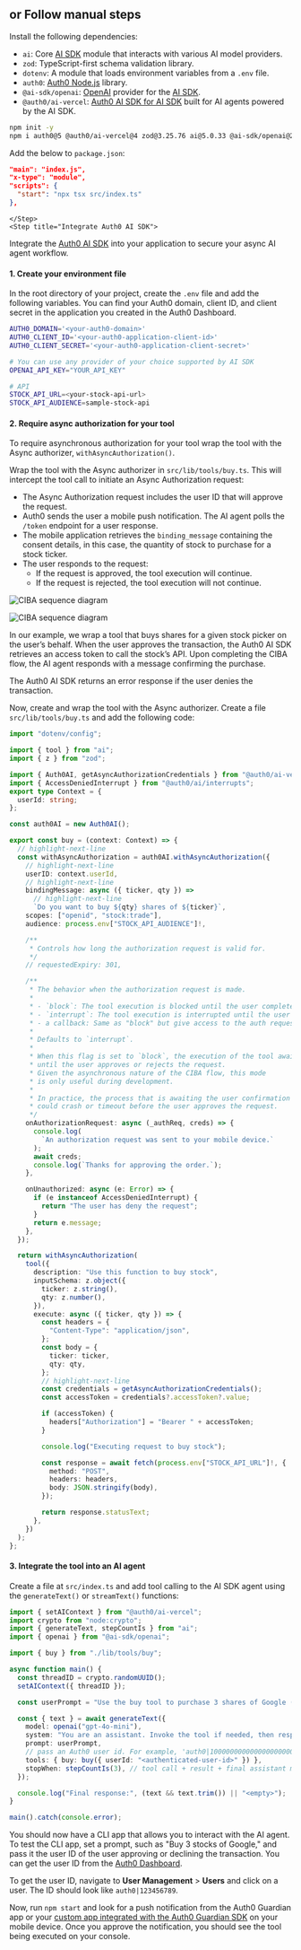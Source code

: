 ## or Follow manual steps

<div id="manual-steps">
  <Steps>
    <Step title="Install dependencies">
Install the following dependencies:

- `ai`: Core [AI SDK](https://sdk.vercel.ai/docs) module that interacts with various AI model providers.
- `zod`: TypeScript-first schema validation library.
- `dotenv`: A module that loads environment variables from a `.env` file.
- `auth0`: [Auth0 Node.js](https://github.com/auth0/node-auth0) library.
- `@ai-sdk/openai`: [OpenAI](https://sdk.vercel.ai/providers/ai-sdk-providers/openai) provider for the [AI SDK](https://sdk.vercel.ai/docs).
- `@auth0/ai-vercel`: [Auth0 AI SDK for AI SDK](https://github.com/auth0-lab/auth0-ai-js/tree/main/packages/ai-vercel) built for AI agents powered by the AI SDK.

```bash Create a new Node.js project wrap lines
npm init -y
npm i auth0@5 @auth0/ai-vercel@4 zod@3.25.76 ai@5.0.33 @ai-sdk/openai@2.0.24 dotenv@16
```

Add the below to `package.json`:

```json package.json wrap lines
"main": "index.js",
"x-type": "module",
"scripts": {
  "start": "npx tsx src/index.ts"
},
```
    </Step>
    <Step title="Integrate Auth0 AI SDK">
Integrate the [Auth0 AI SDK](https://github.com/auth0-lab/auth0-ai-js) into your application to secure your async AI agent workflow.

#### 1. Create your environment file

In the root directory of your project, create the `.env` file and add the following variables. You can find your Auth0 domain, client ID, and client secret in the application you created in the Auth0 Dashboard.

```bash .env wrap lines
AUTH0_DOMAIN='<your-auth0-domain>'
AUTH0_CLIENT_ID='<your-auth0-application-client-id>'
AUTH0_CLIENT_SECRET='<your-auth0-application-client-secret>'

# You can use any provider of your choice supported by AI SDK
OPENAI_API_KEY="YOUR_API_KEY"

# API
STOCK_API_URL=<your-stock-api-url>
STOCK_API_AUDIENCE=sample-stock-api
```

#### 2. Require async authorization for your tool

To require asynchronous authorization for your tool wrap the tool with the Async authorizer, `withAsyncAuthorization()`.

Wrap the tool with the Async authorizer in `src/lib/tools/buy.ts`. This will intercept the tool call to initiate an Async Authorization request:

- The Async Authorization request includes the user ID that will approve the request.
- Auth0 sends the user a mobile push notification. The AI agent polls the `/token` endpoint for a user response.
- The mobile application retrieves the `binding_message` containing the consent details, in this case, the quantity of stock to purchase for a stock ticker.
- The user responds to the request:
  - If the request is approved, the tool execution will continue.
  - If the request is rejected, the tool execution will not continue.

<Frame>
<img
  className="block dark:hidden"
  src="https://cdn.auth0.com/website/auth0-ai/assets/diagrams/async-auth-gs-light.png"
  alt="CIBA sequence diagram"
/>

<img
  className="hidden dark:block"
  src="https://cdn.auth0.com/website/auth0-ai/assets/diagrams/async-auth-gs-dark.png"
  alt="CIBA sequence diagram"
/>
</Frame>

In our example, we wrap a tool that buys shares for a given stock picker on the user’s behalf. When the user approves the transaction, the Auth0 AI SDK retrieves an access token to call the stock’s API. Upon completing the CIBA flow, the AI agent responds with a message confirming the purchase.

The Auth0 AI SDK returns an error response if the user denies the transaction.

Now, create and wrap the tool with the Async authorizer. Create a file `src/lib/tools/buy.ts` and add the following code:


```ts src/lib/tools/buy.ts wrap lines
import "dotenv/config";

import { tool } from "ai";
import { z } from "zod";

import { Auth0AI, getAsyncAuthorizationCredentials } from "@auth0/ai-vercel";
import { AccessDeniedInterrupt } from "@auth0/ai/interrupts";
export type Context = {
  userId: string;
};

const auth0AI = new Auth0AI();

export const buy = (context: Context) => {
  // highlight-next-line
  const withAsyncAuthorization = auth0AI.withAsyncAuthorization({
    // highlight-next-line
    userID: context.userId,
    // highlight-next-line
    bindingMessage: async ({ ticker, qty }) =>
      // highlight-next-line
      `Do you want to buy ${qty} shares of ${ticker}`,
    scopes: ["openid", "stock:trade"],
    audience: process.env["STOCK_API_AUDIENCE"]!,

    /**
     * Controls how long the authorization request is valid for.
     */
    // requestedExpiry: 301,

    /**
     * The behavior when the authorization request is made.
     *
     * - `block`: The tool execution is blocked until the user completes the authorization.
     * - `interrupt`: The tool execution is interrupted until the user completes the authorization.
     * - a callback: Same as "block" but give access to the auth request and executing logic.
     *
     * Defaults to `interrupt`.
     *
     * When this flag is set to `block`, the execution of the tool awaits
     * until the user approves or rejects the request.
     * Given the asynchronous nature of the CIBA flow, this mode
     * is only useful during development.
     *
     * In practice, the process that is awaiting the user confirmation
     * could crash or timeout before the user approves the request.
     */
    onAuthorizationRequest: async (_authReq, creds) => {
      console.log(
        `An authorization request was sent to your mobile device.`
      );
      await creds;
      console.log(`Thanks for approving the order.`);
    },

    onUnauthorized: async (e: Error) => {
      if (e instanceof AccessDeniedInterrupt) {
        return "The user has deny the request";
      }
      return e.message;
    },
  });

  return withAsyncAuthorization(
    tool({
      description: "Use this function to buy stock",
      inputSchema: z.object({
        ticker: z.string(),
        qty: z.number(),
      }),
      execute: async ({ ticker, qty }) => {
        const headers = {
          "Content-Type": "application/json",
        };
        const body = {
          ticker: ticker,
          qty: qty,
        };
        // highlight-next-line
        const credentials = getAsyncAuthorizationCredentials();
        const accessToken = credentials?.accessToken?.value;

        if (accessToken) {
          headers["Authorization"] = "Bearer " + accessToken;
        }

        console.log("Executing request to buy stock");

        const response = await fetch(process.env["STOCK_API_URL"]!, {
          method: "POST",
          headers: headers,
          body: JSON.stringify(body),
        });

        return response.statusText;
      },
    })
  );
};
```

#### 3. Integrate the tool into an AI agent

Create a file at `src/index.ts` and add tool calling to the AI SDK agent using the `generateText()` or `streamText()` functions:

```ts src/index.ts wrap lines
import { setAIContext } from "@auth0/ai-vercel";
import crypto from "node:crypto";
import { generateText, stepCountIs } from "ai";
import { openai } from "@ai-sdk/openai";

import { buy } from "./lib/tools/buy";

async function main() {
  const threadID = crypto.randomUUID();
  setAIContext({ threadID });

  const userPrompt = "Use the buy tool to purchase 3 shares of Google (GOOGL) stock";

  const { text } = await generateText({
    model: openai("gpt-4o-mini"),
    system: "You are an assistant. Invoke the tool if needed, then respond with a past-tense confirmation.",
    prompt: userPrompt,
    // pass an Auth0 user id. For example, 'auth0|100000000000000000000' or 'google-oauth2|100000000000000000000'
    tools: { buy: buy({ userId: "<authenticated-user-id>" }) },
    stopWhen: stepCountIs(3), // tool call + result + final assistant message
  });

  console.log("Final response:", (text && text.trim()) || "<empty>");
}

main().catch(console.error);
```

You should now have a CLI app that allows you to interact with the AI agent.
    </Step>
    <Step title="Test the application">
To test the CLI app, set a prompt, such as "Buy 3 stocks of Google," and pass it the user ID of the user approving or declining the transaction. You can get the user ID from the [Auth0 Dashboard](https://manage.auth0.com/).

To get the user ID, navigate to **User Management** > **Users** and click on a user. The ID should look like `auth0|123456789`.

Now, run `npm start` and look for a push notification from the Auth0 Guardian app or your [custom app integrated with the Auth0 Guardian SDK](https://auth0.com/docs/get-started/authentication-and-authorization-flow/client-initiated-backchannel-authentication-flow/user-authorization-with-ciba) on your mobile device. Once you approve the notification, you should see the tool being executed on your console.
    </Step>
  </Steps>
</div >
